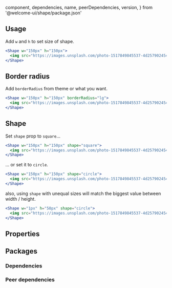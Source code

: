 
  component,
  dependencies,
  name,
  peerDependencies,
  version,
} from '@welcome-ui/shape/package.json'

<showcase
  version={version}
  name={name}
  component={component}
  description="Overflow child with hidden child."
/>

## Usage

Add `w` and `h` to set size of shape.

```jsx
<Shape w="150px" h="150px">
  <img src="https://images.unsplash.com/photo-1517849845537-4d257902454a?ixlib=rb-1.2.1&ixid=MnwxMjA3fDB8MHxwaG90by1wYWdlfHx8fGVufDB8fHx8&auto=format&fit=crop&w=500&q=80" />
</Shape>
```

## Border radius

Add `borderRadius` from theme or what you want.

```jsx
<Shape w="150px" h="150px" borderRadius="lg">
  <img src="https://images.unsplash.com/photo-1517849845537-4d257902454a?ixlib=rb-1.2.1&ixid=MnwxMjA3fDB8MHxwaG90by1wYWdlfHx8fGVufDB8fHx8&auto=format&fit=crop&w=500&q=80" />
</Shape>
```

## Shape

Set `shape` prop to `square`…

```jsx
<Shape w="150px" h="150px" shape="square">
  <img src="https://images.unsplash.com/photo-1517849845537-4d257902454a?ixlib=rb-1.2.1&ixid=MnwxMjA3fDB8MHxwaG90by1wYWdlfHx8fGVufDB8fHx8&auto=format&fit=crop&w=500&q=80" />
</Shape>
```

… or set it to `circle`.

```jsx
<Shape w="150px" h="150px" shape="circle">
  <img src="https://images.unsplash.com/photo-1517849845537-4d257902454a?ixlib=rb-1.2.1&ixid=MnwxMjA3fDB8MHxwaG90by1wYWdlfHx8fGVufDB8fHx8&auto=format&fit=crop&w=500&q=80" />
</Shape>
```

also, using `shape` with unequal sizes will match the biggest value between width / height.

```jsx
<Shape w="1px" h="50px" shape="circle">
  <img src="https://images.unsplash.com/photo-1517849845537-4d257902454a?ixlib=rb-1.2.1&ixid=MnwxMjA3fDB8MHxwaG90by1wYWdlfHx8fGVufDB8fHx8&auto=format&fit=crop&w=500&q=80" />
</Shape>
```

## Properties

<props propTypes={props.propTypes.Shape} />

## Packages

### Dependencies

<dependencies dependencies={dependencies} />

### Peer dependencies

<dependencies dependencies={peerDependencies} />

<pagination />
